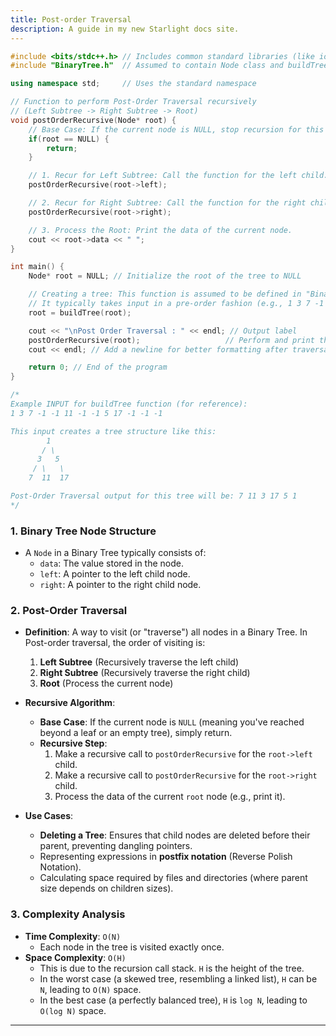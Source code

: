 ```yaml
---
title: Post-order Traversal
description: A guide in my new Starlight docs site.
---
```


```cpp
#include <bits/stdc++.h> // Includes common standard libraries (like iostream)
#include "BinaryTree.h"  // Assumed to contain Node class and buildTree function definitions

using namespace std;     // Uses the standard namespace

// Function to perform Post-Order Traversal recursively
// (Left Subtree -> Right Subtree -> Root)
void postOrderRecursive(Node* root) {
    // Base Case: If the current node is NULL, stop recursion for this branch.
    if(root == NULL) {
        return;
    }

    // 1. Recur for Left Subtree: Call the function for the left child.
    postOrderRecursive(root->left);

    // 2. Recur for Right Subtree: Call the function for the right child.
    postOrderRecursive(root->right);

    // 3. Process the Root: Print the data of the current node.
    cout << root->data << " ";
}

int main() {
    Node* root = NULL; // Initialize the root of the tree to NULL

    // Creating a tree: This function is assumed to be defined in "BinaryTree.h"
    // It typically takes input in a pre-order fashion (e.g., 1 3 7 -1 -1 11 -1 -1 5 17 -1 -1 -1)
    root = buildTree(root);

    cout << "\nPost Order Traversal : " << endl; // Output label
    postOrderRecursive(root);                   // Perform and print the post-order traversal
    cout << endl; // Add a newline for better formatting after traversal output

    return 0; // End of the program
}

/*
Example INPUT for buildTree function (for reference):
1 3 7 -1 -1 11 -1 -1 5 17 -1 -1 -1

This input creates a tree structure like this:
        1
       / \
      3   5
     / \   \
    7  11  17

Post-Order Traversal output for this tree will be: 7 11 3 17 5 1
*/
```

### 1\. Binary Tree Node Structure

  * A `Node` in a Binary Tree typically consists of:
      * `data`: The value stored in the node.
      * `left`: A pointer to the left child node.
      * `right`: A pointer to the right child node.

### 2\. Post-Order Traversal

  * **Definition**: A way to visit (or "traverse") all nodes in a Binary Tree. In Post-order traversal, the order of visiting is:

    1.  **Left Subtree** (Recursively traverse the left child)
    2.  **Right Subtree** (Recursively traverse the right child)
    3.  **Root** (Process the current node)

  * **Recursive Algorithm**:

      * **Base Case**: If the current node is `NULL` (meaning you've reached beyond a leaf or an empty tree), simply return.
      * **Recursive Step**:
        1.  Make a recursive call to `postOrderRecursive` for the `root->left` child.
        2.  Make a recursive call to `postOrderRecursive` for the `root->right` child.
        3.  Process the data of the current `root` node (e.g., print it).

  * **Use Cases**:

      * **Deleting a Tree**: Ensures that child nodes are deleted before their parent, preventing dangling pointers.
      * Representing expressions in **postfix notation** (Reverse Polish Notation).
      * Calculating space required by files and directories (where parent size depends on children sizes).

### 3\. Complexity Analysis

  * **Time Complexity**: `O(N)`
      * Each node in the tree is visited exactly once.
  * **Space Complexity**: `O(H)`
      * This is due to the recursion call stack. `H` is the height of the tree.
      * In the worst case (a skewed tree, resembling a linked list), `H` can be `N`, leading to `O(N)` space.
      * In the best case (a perfectly balanced tree), `H` is `log N`, leading to `O(log N)` space.

-----


